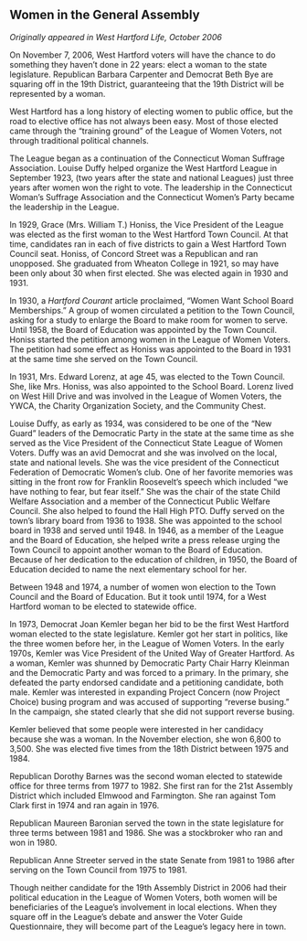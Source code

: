 ## Women in the General Assembly {-}

*Originally appeared in West Hartford Life, October 2006*

On November 7, 2006, West Hartford voters will have the chance to do something they haven’t done in 22 years: elect a woman to the state legislature. Republican Barbara Carpenter and Democrat Beth Bye are squaring off in the 19th District, guaranteeing that the 19th District will be represented by a woman.

West Hartford has a long history of electing women to public office, but the road to elective office has not always been easy. Most of those elected came through the “training ground” of the League of Women Voters, not through traditional political channels.

The League began as a continuation of the Connecticut Woman Suffrage Association. Louise Duffy helped organize the West Hartford League in September 1923, (two years after the state and national Leagues) just three years after women won the right to vote. The leadership in the Connecticut Woman’s Suffrage Association and the Connecticut Women’s Party became the leadership in the League.

In 1929, Grace (Mrs. William T.) Honiss, the Vice President of the League was elected as the first woman to the West Hartford Town Council. At that time, candidates ran in each of five districts to gain a West Hartford Town Council seat. Honiss, of Concord Street was a Republican and ran unopposed. She graduated from Wheaton College in 1921, so may have been only about 30 when first elected. She was elected again in 1930 and 1931.

In 1930, a *Hartford Courant* article proclaimed, “Women Want School Board Memberships.” A group of women circulated a petition to the Town Council, asking for a study to enlarge the Board to make room for women to serve. Until 1958, the Board of Education was appointed by the Town Council. Honiss started the petition among women in the League of Women Voters. The petition had some effect as Honiss was appointed to the Board in 1931 at the same time she served on the Town Council.

In 1931, Mrs. Edward Lorenz, at age 45, was elected to the Town Council. She, like Mrs. Honiss, was also appointed to the School Board. Lorenz lived on West Hill Drive and was involved in the League of Women Voters, the YWCA, the Charity Organization Society, and the Community Chest.

Louise Duffy, as early as 1934, was considered to be one of the “New Guard” leaders of the Democratic Party in the state at the same time as she served as the Vice President of the Connecticut State League of Women Voters. Duffy was an avid Democrat and she was involved on the local, state and national levels. She was the vice president of the Connecticut Federation of Democratic Women’s club. One of her favorite memories was sitting in the front row for Franklin Roosevelt’s speech which included “we have nothing to fear, but fear itself.” She was the chair of the state Child Welfare Association and a member of the Connecticut Public Welfare Council. She also helped to found the Hall High PTO. Duffy served on the town’s library board from 1936 to 1938. She was appointed to the school board in 1938 and served until 1948. In 1946, as a member of the League and the Board of Education, she helped write a press release urging the Town Council to appoint another woman to the Board of Education. Because of her dedication to the education of children, in 1950, the Board of Education decided to name the next elementary school for her.

Between 1948 and 1974, a number of women won election to the Town Council and the Board of Education. But it took until 1974, for a West Hartford woman to be elected to statewide office.

In 1973, Democrat Joan Kemler began her bid to be the first West Hartford woman elected to the state legislature. Kemler got her start in politics, like the three women before her, in the League of Women Voters. In the early 1970s, Kemler was Vice President of the United Way of Greater Hartford. As a woman, Kemler was shunned by Democratic Party Chair Harry Kleinman and the Democratic Party and was forced to a primary. In the primary, she defeated the party endorsed candidate and a petitioning candidate, both male. Kemler was interested in expanding Project Concern (now Project Choice) busing program and was accused of supporting “reverse busing.” In the campaign, she stated clearly that she did not support reverse busing.

Kemler believed that some people were interested in her candidacy because she was a woman. In the November election, she won 6,800 to 3,500. She was elected five times from the 18th District between 1975 and 1984.

Republican Dorothy Barnes was the second woman elected to statewide office for three terms from 1977 to 1982. She first ran for the 21st Assembly District which included Elmwood and Farmington. She ran against Tom Clark first in 1974 and ran again in 1976.

Republican Maureen Baronian served the town in the state legislature for three terms between 1981 and 1986. She was a stockbroker who ran and won in 1980.

Republican Anne Streeter served in the state Senate from 1981 to 1986 after serving on the Town Council from 1975 to 1981.

Though neither candidate for the 19th Assembly District in 2006 had their political education in the League of Women Voters, both women will be beneficiaries of the League’s involvement in local elections. When they square off in the League’s debate and answer the Voter Guide Questionnaire, they will become part of the League’s legacy here in town.
